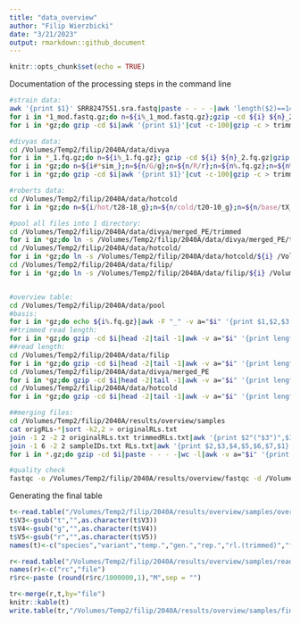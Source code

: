 ```yaml
---
title: "data_overview"
author: "Filip Wierzbicki"
date: "3/21/2023"
output: rmarkdown::github_document
---
```


```r
knitr::opts_chunk$set(echo = TRUE)
```

Documentation of the processing steps in the command line
```bash
#strain data:
awk '{print $1}' SRR8247551.sra.fastq|paste - - - -|awk 'length($2)==140'|tr "\t" "\n"|gzip -c > wXD1.fq.gz #this dataset has mixed length, keep only 140nt reads
for i in *1_mod.fastq.gz;do n=${i%_1_mod.fastq.gz};gzip -cd ${i} ${n}_2_mod.fastq.gz|gzip -c > ../${n}.fq.gz;done #merging PE data into 1 file
for i in *gz;do gzip -cd $i|awk '{print $1}'|cut -c-100|gzip -c > trimmed/${i};done #trims the fastq file to 100bp

#divyas data:
cd /Volumes/Temp2/filip/2040A/data/divya
for i in *_1.fq.gz;do n=${i%_1.fq.gz}; gzip -cd ${i} ${n}_2.fq.gz|gzip -c > merged_PE/${n}.fq.gz ;done #merging PE data into 1 file
for i in *gz;do n=${i#*sim_};n=${n/G/g};n=${n/R/r};n=${n%.fq.gz};n=${n%_*};n=${n/naive/r1g0};r=${n%g*};g=${n#*g};mv $i Dsim_M_t25_g${g}_${r}.fq.gz;done #renaming files
for i in *gz;do gzip -cd $i|awk '{print $1}'|cut -c-100|gzip -c > trimmed/${i};done #trims the fastq file to 100bp

#roberts data:
cd /Volumes/Temp2/filip/2040A/data/hotcold
for i in *gz;do n=${i/hot/t28-18_g};n=${n/cold/t20-10_g};n=${n/base/tX_g0};mv $i Dsim_S_${n};done #renaming files

#pool all files into 1 directory:
cd /Volumes/Temp2/filip/2040A/data/divya/merged_PE/trimmed
for i in *gz;do ln -s /Volumes/Temp2/filip/2040A/data/divya/merged_PE/trimmed/${i} /Volumes/Temp2/filip/2040A/data/pool/${i};done
cd /Volumes/Temp2/filip/2040A/data/hotcold/
for i in *gz;do ln -s /Volumes/Temp2/filip/2040A/data/hotcold/${i} /Volumes/Temp2/filip/2040A/data/pool/${i};done
cd /Volumes/Temp2/filip/2040A/data/filip/
for i in *gz;do ln -s /Volumes/Temp2/filip/2040A/data/filip/${i} /Volumes/Temp2/filip/2040A/data/pool/${i};done


#overview table:
cd /Volumes/Temp2/filip/2040A/data/pool
#basis:
for i in *gz;do echo ${i%.fq.gz}|awk -F "_" -v a="$i" '{print $1,$2,$3,$4,$5,a}';done|sort -k6,6 > /Volumes/Temp2/filip/2040A/results/overview/samples/sampleIDs.txt 
##trimmed read length:
for i in *gz;do gzip -cd $i|head -2|tail -1|awk -v a="$i" '{print length($1),a}';done|sort -k2,2 > /Volumes/Temp2/filip/2040A/results/overview/samples/trimmedRLs.txt
##read length:
cd /Volumes/Temp2/filip/2040A/data/filip
for i in *gz;do gzip -cd $i|head -2|tail -1|awk -v a="$i" '{print length($1),a}';done > /Volumes/Temp2/filip/2040A/results/overview/samples/origRLs-filip.txt
cd /Volumes/Temp2/filip/2040A/data/divya/merged_PE
for i in *gz;do gzip -cd $i|head -2|tail -1|awk -v a="$i" '{print length($1),a}';done > /Volumes/Temp2/filip/2040A/results/overview/samples/origRLs-divya.txt
cd /Volumes/Temp2/filip/2040A/data/hotcold
for i in *gz;do gzip -cd $i|head -2|tail -1|awk -v a="$i" '{print length($1),a}';done > /Volumes/Temp2/filip/2040A/results/overview/samples/origRLs-robert.txt #required manual editing based on table S1 from  https://doi.org/10.1093/molbev/msac141 since data is trimmed already

##merging files:
cd /Volumes/Temp2/filip/2040A/results/overview/samples
cat origRLs-*|sort -k2,2 > originalRLs.txt
join -1 2 -2 2 originalRLs.txt trimmedRLs.txt|awk '{print $2"("$3")",$1}' > RLs.txt
join -1 6 -2 2 sampleIDs.txt RLs.txt|awk '{print $2,$3,$4,$5,$6,$7,$1}' > overview.forR
for i in *.gz;do gzip -cd $i|paste - - - -|wc -l|awk -v a="$i" '{print $1,a}';done > /Volumes/Temp2/filip/2040A/results/overview/samples/readcounts.txt

#quality check
fastqc -o /Volumes/Temp2/filip/2040A/results/overview/fastqc -d /Volumes/Temp2/filip/2040A/results/overview/fastqc/temp -t 10 Dmel_M_t25_g34_r1.fq.gz Dmel_M_t25_g34_r2.fq.gz Dmel_S_t25_g34_r1.fq.gz Dmel_S_t25_g34_r2.fq.gz Dsim_M_t25_g0_r1.fq.gz Dsim_M_t25_g10_r2.fq.gz Dsim_M_t25_g10_r3.fq.gz Dsim_M_t25_g10_r4.fq.gz Dsim_M_t25_g1_r2.fq.gz Dsim_M_t25_g1_r3.fq.gz Dsim_M_t25_g1_r4.fq.gz Dsim_M_t25_g20_r2.fq.gz Dsim_M_t25_g20_r3.fq.gz Dsim_M_t25_g20_r4.fq.gz Dsim_M_t25_g34_r2.fq.gz Dsim_M_t25_g34_r3.fq.gz Dsim_M_t25_g34_r4.fq.gz Dsim_M_t25_g40_r2.fq.gz Dsim_M_t25_g40_r3.fq.gz Dsim_M_t25_g40_r4.fq.gz Dsim_M_t25_g48_r2.fq.gz Dsim_M_t25_g48_r3.fq.gz Dsim_M_t25_g48_r4.fq.gz Dsim_M_t25_g63_r2.fq.gz Dsim_M_t25_g63_r3.fq.gz Dsim_M_t25_g63_r4.fq.gz Dsim_S_t20-10_g100_r1.fq.gz Dsim_S_t20-10_g100_r3.fq.gz Dsim_S_t20-10_g100_r5.fq.gz Dsim_S_t20-10_g10_r1.fq.gz Dsim_S_t20-10_g10_r3.fq.gz Dsim_S_t20-10_g10_r5.fq.gz Dsim_S_t20-10_g20_r1.fq.gz Dsim_S_t20-10_g20_r3.fq.gz Dsim_S_t20-10_g20_r5.fq.gz Dsim_S_t20-10_g30_r1.fq.gz Dsim_S_t20-10_g30_r3.fq.gz Dsim_S_t20-10_g30_r5.fq.gz Dsim_S_t20-10_g40_r1.fq.gz Dsim_S_t20-10_g40_r3.fq.gz Dsim_S_t20-10_g40_r5.fq.gz Dsim_S_t20-10_g50_r1.fq.gz Dsim_S_t20-10_g50_r3.fq.gz Dsim_S_t20-10_g50_r5.fq.gz Dsim_S_t20-10_g60_r1.fq.gz Dsim_S_t20-10_g60_r3.fq.gz Dsim_S_t20-10_g60_r5.fq.gz Dsim_S_t20-10_g70_r1.fq.gz Dsim_S_t20-10_g70_r3.fq.gz Dsim_S_t20-10_g70_r5.fq.gz Dsim_S_t20-10_g80_r1.fq.gz Dsim_S_t20-10_g80_r3.fq.gz Dsim_S_t20-10_g80_r5.fq.gz Dsim_S_t20-10_g90_r1.fq.gz Dsim_S_t20-10_g90_r3.fq.gz Dsim_S_t20-10_g90_r5.fq.gz Dsim_S_t28-18_g10_r1.fq.gz Dsim_S_t28-18_g10_r3.fq.gz Dsim_S_t28-18_g10_r5.fq.gz Dsim_S_t28-18_g20_r1.fq.gz Dsim_S_t28-18_g20_r3.fq.gz Dsim_S_t28-18_g20_r5.fq.gz Dsim_S_t28-18_g30_r1.fq.gz Dsim_S_t28-18_g30_r3.fq.gz Dsim_S_t28-18_g30_r5.fq.gz Dsim_S_t28-18_g40_r1.fq.gz Dsim_S_t28-18_g40_r3.fq.gz Dsim_S_t28-18_g40_r5.fq.gz Dsim_S_t28-18_g50_r1.fq.gz Dsim_S_t28-18_g50_r3.fq.gz Dsim_S_t28-18_g50_r5.fq.gz Dsim_S_t28-18_g60_r1.fq.gz Dsim_S_t28-18_g60_r3.fq.gz Dsim_S_t28-18_g60_r5.fq.gz Dsim_S_tX_g0_r1.fq.gz Dsim_S_tX_g0_r3.fq.gz Dsim_S_tX_g0_r5.fq.gz


```

Generating the final table
```r

t<-read.table("/Volumes/Temp2/filip/2040A/results/overview/samples/overview.forR")
t$V3<-gsub("t","",as.character(t$V3))
t$V4<-gsub("g","",as.character(t$V4))
t$V5<-gsub("r","",as.character(t$V5))
names(t)<-c("species","variant","temp.","gen.","rep.","rl.(trimmed)","file")

r<-read.table("/Volumes/Temp2/filip/2040A/results/overview/samples/readcounts.txt")
names(r)<-c("rc","file")
r$rc<-paste (round(r$rc/1000000,1),"M",sep = "")

tr<-merge(r,t,by="file")
knitr::kable(t)
write.table(tr,"/Volumes/Temp2/filip/2040A/results/overview/samples/final-overview.txt",quote=FALSE,sep="\t",row.names = FALSE)


```

